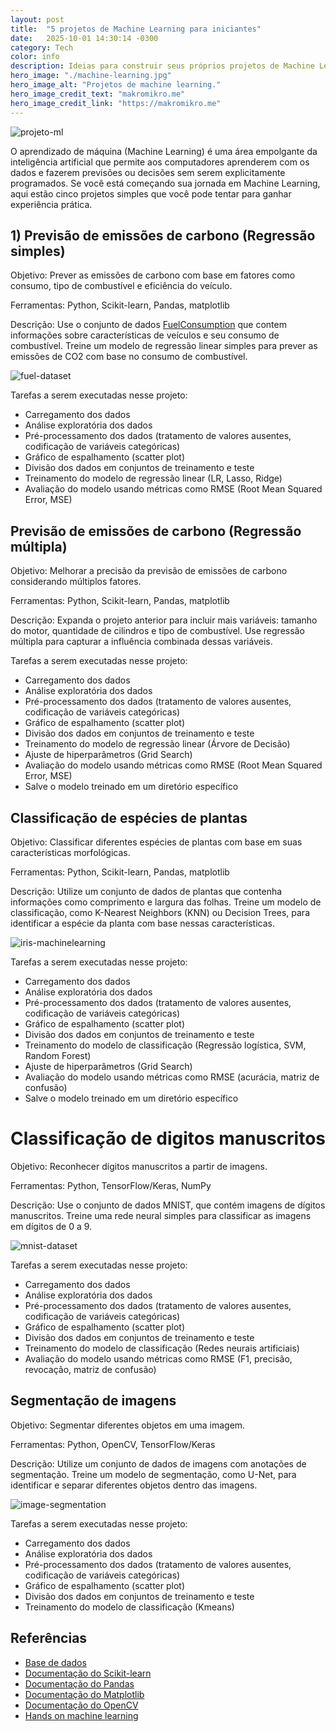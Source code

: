 ```yaml
---
layout: post
title:  "5 projetos de Machine Learning para iniciantes"
date:   2025-10-01 14:30:14 -0300
category: Tech
color: info
description: Ideias para construir seus próprios projetos de Machine Learning com essas ideias práticas e acessíveis.
hero_image: "./machine-learning.jpg"
hero_image_alt: "Projetos de machine learning."
hero_image_credit_text: "makromikro.me"
hero_image_credit_link: "https://makromikro.me"
---
```

![projeto-ml](./machine-learning.jpg)

O aprendizado de máquina (Machine Learning) é uma área empolgante da inteligência artificial que permite
aos computadores aprenderem com os dados e fazerem previsões ou decisões sem serem explicitamente programados. Se você está começando sua jornada em Machine Learning, aqui estão cinco projetos simples que você pode tentar para ganhar experiência prática.

## 1) Previsão de emissões de carbono (Regressão simples)
Objetivo: Prever as emissões de carbono com base em fatores como consumo, tipo de combustível e eficiência do veículo.

Ferramentas: Python, Scikit-learn, Pandas, matplotlib

Descrição: Use o conjunto de dados [FuelConsumption](https://github.com/wesinalves/projetos-ml-para-iniciantes/blob/main/datasets/FuelConsumption.csv) que contem informações sobre características de veículos e seu consumo de combustível. Treine um modelo de regressão linear simples para prever as emissões de CO2 com base no consumo de combustível.

![fuel-dataset](./fuel-dataset.jpg)

Tarefas a serem executadas nesse projeto:
* Carregamento dos dados
* Análise exploratória dos dados
* Pré-processamento dos dados (tratamento de valores ausentes, codificação de variáveis categóricas)
* Gráfico de espalhamento (scatter plot)
* Divisão dos dados em conjuntos de treinamento e teste
* Treinamento do modelo de regressão linear (LR, Lasso, Ridge)
* Avaliação do modelo usando métricas como RMSE (Root Mean Squared Error, MSE)

## Previsão de emissões de carbono (Regressão múltipla)
Objetivo: Melhorar a precisão da previsão de emissões de carbono considerando múltiplos fatores.

Ferramentas: Python, Scikit-learn, Pandas, matplotlib

Descrição: Expanda o projeto anterior para incluir mais variáveis: tamanho do motor, quantidade de cilindros e tipo de combustível. Use regressão múltipla para capturar a influência combinada dessas variáveis.

Tarefas a serem executadas nesse projeto:
* Carregamento dos dados
* Análise exploratória dos dados
* Pré-processamento dos dados (tratamento de valores ausentes, codificação de variáveis categóricas)
* Gráfico de espalhamento (scatter plot)
* Divisão dos dados em conjuntos de treinamento e teste
* Treinamento do modelo de regressão linear (Árvore de Decisão)
* Ajuste de hiperparâmetros (Grid Search)
* Avaliação do modelo usando métricas como RMSE (Root Mean Squared Error, MSE)
* Salve o modelo treinado em um diretório específico

## Classificação de espécies de plantas
Objetivo: Classificar diferentes espécies de plantas com base em suas características morfológicas.

Ferramentas: Python, Scikit-learn, Pandas, matplotlib

Descrição: Utilize um conjunto de dados de plantas que contenha informações como comprimento e largura das folhas. Treine um modelo de classificação, como K-Nearest Neighbors (KNN) ou Decision Trees, para identificar a espécie da planta com base nessas características.

![iris-machinelearning](./iris-machinelearning.png)

Tarefas a serem executadas nesse projeto:
* Carregamento dos dados
* Análise exploratória dos dados
* Pré-processamento dos dados (tratamento de valores ausentes, codificação de variáveis categóricas)
* Gráfico de espalhamento (scatter plot)
* Divisão dos dados em conjuntos de treinamento e teste
* Treinamento do modelo de classificação (Regressão logística, SVM, Random Forest)
* Ajuste de hiperparâmetros (Grid Search)
* Avaliação do modelo usando métricas como RMSE (acurácia, matriz de confusão)
* Salve o modelo treinado em um diretório específico

# Classificação de digitos manuscritos
Objetivo: Reconhecer dígitos manuscritos a partir de imagens.

Ferramentas: Python, TensorFlow/Keras, NumPy

Descrição: Use o conjunto de dados MNIST, que contém imagens de dígitos manuscritos. Treine uma rede neural simples para classificar as imagens em dígitos de 0 a 9.

![mnist-dataset](./mnist-dataset.jpeg)

Tarefas a serem executadas nesse projeto:
* Carregamento dos dados
* Análise exploratória dos dados
* Pré-processamento dos dados (tratamento de valores ausentes, codificação de variáveis categóricas)
* Gráfico de espalhamento (scatter plot)
* Divisão dos dados em conjuntos de treinamento e teste
* Treinamento do modelo de classificação (Redes neurais artificiais)
* Avaliação do modelo usando métricas como RMSE (F1, precisão, revocação, matriz de confusão)

## Segmentação de imagens
Objetivo: Segmentar diferentes objetos em uma imagem.

Ferramentas: Python, OpenCV, TensorFlow/Keras

Descrição: Utilize um conjunto de dados de imagens com anotações de segmentação. Treine um modelo de segmentação, como U-Net, para identificar e separar diferentes objetos dentro das imagens.

![image-segmentation](./image-segmentation.png)

Tarefas a serem executadas nesse projeto:
* Carregamento dos dados
* Análise exploratória dos dados
* Pré-processamento dos dados (tratamento de valores ausentes, codificação de variáveis categóricas)
* Gráfico de espalhamento (scatter plot)
* Divisão dos dados em conjuntos de treinamento e teste
* Treinamento do modelo de classificação (Kmeans)

## Referências
- [Base de dados](https://github.com/wesinalves/projetos-ml-para-iniciantes/tree/main/datasets)
- [Documentação do Scikit-learn](https://scikit-learn.org/stable/documentation.html)
- [Documentação do Pandas](https://pandas.pydata.org/pandas-docs/stable/documentation.html)
- [Documentação do Matplotlib](https://matplotlib.org/stable/contents.html)
- [Documentação do OpenCV](https://docs.opencv.org/master/)
- [Hands on machine learning](https://amzn.to/42nJXlz)

